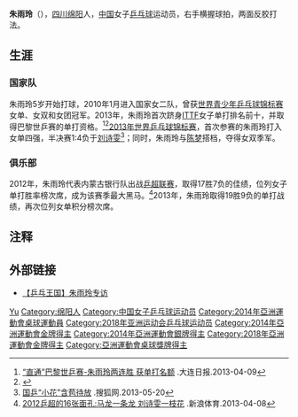 {{noteTA|G1=Table Tennis}}
{{Infobox 乒乓球|
| playername= 朱雨玲
| image= <!-- 檔案不存在 Mondial Ping -Women's Singles - Quarterfinal - Zhu Yuling-Feng Tianwei - 01.j -->
| imagesize= 220px
| caption = [[2013年世界乒乓球錦標賽|2013年世界乒乓球錦標賽]]
| fullname = 
| nicknames =  
| hrank=  第1名（2017年11月）<ref>[http://www.ittf.com/ittf_ranking/world_ranking_per_name.asp?Player_ID=117332&U18=0&U21=0&Siniors=1& World ranking Record for ZHU Yuling (CHN)] {{webarchive|url=https://web.archive.org/web/20130605215432/http://www.ittf.com/ittf_ranking/world_ranking_per_name.asp?Player_ID=117332&U18=0&U21=0&Siniors=1& |date=2013-06-05 }}</ref>
| club =  '''北京控股集团'''（2011）<br>'''内蒙古银行'''（2012）<br>'''鄂尔多斯东方路桥'''（2013-2016）<br>''山東魯能''（2016至今）
| nationality = {{PRC}}
| playingstyle = 右手横版两面反胶打法
| birthdate = {{birth date and age|1995|1|10}}
| birthplace = {{CHN}}[[四川|四川]][[绵阳|绵阳]]
| height = {{height|m=1.61}}
| weight = 
| deathdate = 
| deathplace =
| medaltemplates=
{{MedalSport | 女子[[乒乓球|乒乓球]]}}
{{MedalCountry|{{CHN}}}}
{{MedalCompetition|[[世界乒乓球锦标赛|世界乒乓球锦标赛]]}}
{{MedalBronze|[[2013年世界乒乓球錦標賽|2013年 法國巴黎]]|女子单打}}
{{MedalBronze|[[2013年世界乒乓球錦標賽|2013年 法國巴黎]]|女子双打}}
{{MedalGold|[[2014年世界乒乓球團體錦標賽|2014年 日本東京]]|[[2014年世界乒乓球團體錦標賽－女子團體|女子團體]]}}
{{MedalGold|[[2015年世界乒乓球錦標賽|2015年 中國蘇州]]|女子雙打}}
{{MedalGold|[[2016年世界乒乓球團體錦標賽|2016年 馬來西亞吉隆坡]]|女子團體}}
{{MedalSilver|[[2017年世界乒乓球錦標賽|2017年 德國杜塞爾多夫]]|女子單打}}
{{MedalSilver|[[2017年世界乒乓球錦標賽|2017年 德國杜塞爾多夫]]|女子雙打}}
{{MedalGold|[[2018年世界乒乓球團體錦標賽|2018年 瑞典哈爾姆斯塔德]]|女子團體}}
{{MedalBronze|[[2019年世界乒乓球錦標賽|2019年 匈牙利布達佩斯]]|女子雙打}}
{{MedalCompetition|[[乒乓球世界杯|乒乓球世界杯]]}}
{{MedalGold|2015年 阿聯迪拜|女子團體}}
{{MedalGold|2017年 加拿大万锦|女子单打}}
{{MedalGold|2018年 英國倫敦|女子團體}}
{{MedalSilver|2019年 中国成都|女子单打}}
{{MedalCompetition|[[亞洲乒乓球锦标赛|亞洲乒乓球锦标赛]]}}
{{MedalGold|2013年 韩国釜山|女子团体}}
{{MedalBronze|2013年 韩国釜山|女子单打}}
{{MedalGold|2013年 韩国釜山|女子双打}}
{{MedalBronze|2013年 韩国釜山|混合雙打}}
{{MedalGold|[[2015年亞洲乒乓球錦標賽|2015年 泰國芭達亞]]|女子團體}}
{{MedalGold|[[2015年亞洲乒乓球錦標賽|2015年 泰國芭達亞]]|女子單打}}
{{MedalBronze|[[2015年亞洲乒乓球錦標賽|2015年 泰國芭達亞]]|女子雙打}}
{{MedalGold|[[2017年亞洲乒乓球錦標賽|2017年 中國無錫]]|女子團體}}
{{MedalGold|[[2017年亞洲乒乓球錦標賽|2017年 中國無錫]]|女子雙打}}
{{MedalBronze|[[2017年亞洲乒乓球錦標賽|2017年 中國無錫]]|女子單打}}
{{MedalGold|[[2019年亞洲乒乓球錦標賽|2019年 印尼日惹]]|女子雙打}}
{{MedalCompetition | [[亞洲運動會|亞洲運動會]]}}
{{MedalGold|[[2014年亞洲運動會|2014年 韓國仁川]]|[[2014年亞洲運動會乒乓球比賽|女子團體]]}}
{{MedalSilver|[[2014年亞洲運動會|2014年 韓國仁川]]|[[2014年亞洲運動會乒乓球比賽|女子單打]]}}
{{MedalGold|[[2014年亞洲運動會|2014年 韓國仁川]]|[[2014年亞洲運動會乒乓球比賽|女子雙打]]}}
{{MedalGold|[[2018年亞洲運動會|2018年 印尼雅加達]]|[[2018年亞洲運動會乒乓球比賽|女子團體]]}}
{{MedalCompetition|[[乒乓球亚洲杯|乒乓球亚洲杯]]}}
{{MedalBronze|2015年 印度齋浦爾|女子单打}}
{{MedalGold|2017年 印度艾哈邁達巴德|女子單打}}
{{MedalGold|2018年 日本橫濱|女子單打}}
{{MedalGold|2019年 日本橫濱|女子單打}}
{{MedalCompetition|[[東亞運動會|東亞運動會]]}}
{{MedalGold|[[2013年東亞運動會|2013年 中國天津]]|女子團體}}
{{MedalSilver|[[2013年東亞運動會|2013年 中國天津]]|女子單打}}
{{MedalGold|[[2013年東亞運動會|2013年 中國天津]]|女子雙打}}
{{MedalCompetition|[[国际乒联职业巡回赛总决赛|国际乒联职业巡回赛总决赛]]}}
{{MedalBronze|2015年 葡萄牙里斯本|女子單打}}
{{MedalGold|2016年 卡塔爾多哈|女子單打}}
{{MedalCompetition|世界青年乒乓球錦標賽}}
{{MedalSilver|2010年 斯洛伐克布拉提斯拉瓦|女子團體}}
{{MedalGold|2010年 斯洛伐克布拉提斯拉瓦|女子單打}}
{{MedalGold|2010年 斯洛伐克布拉提斯拉瓦|女子雙打}}
{{MedalSilver|2010年 斯洛伐克布拉提斯拉瓦|混合雙打}}
{{MedalGold|2011年 巴林麥納瑪|女子團體}}
{{MedalSilver|2011年 巴林麥納瑪|女子單打}}
{{MedalSilver|2011年 巴林麥納瑪|女子雙打}}
{{MedalBronze|2011年 巴林麥納瑪|混合雙打}}
{{MedalGold|2012年 印度海德拉巴|女子團體}}
{{MedalGold|2012年 印度海德拉巴|女子單打}}
{{MedalGold|2012年 印度海德拉巴|女子雙打}}
{{MedalBronze|2012年 印度海德拉巴|混合雙打}}
{{MedalCompetition|亞洲青年乒乓球錦標賽}}
{{MedalGold|2010年 泰國曼谷|女子團體}}
{{MedalSilver|2010年 泰國曼谷|女子單打}}
{{MedalSilver|2010年 泰國曼谷|女子雙打}}
{{MedalGold|2011年 印度新德里|女子團體}}
{{MedalGold|2011年 印度新德里|女子單打}}
{{MedalGold|2011年 印度新德里|女子雙打}}


}}
{{commonscat|Zhu Yuling}}

'''朱雨玲'''（{{bd|1995年|1月10日|}}），[[四川|四川]][[绵阳|绵阳]]人，[[中华人民共和国|中国]]女子[[乒乓球|乒乓球]]运动员，右手横握球拍，两面反胶打法。

== 生涯 ==
=== 国家队 ===
朱雨玲5岁开始打球，2010年1月进入国家女二队，曾获[[世界青少年乒乓球锦标赛|世界青少年乒乓球锦标赛]]女单、女双和女团冠军。2013年，朱雨玲首次跻身[[ITTF|ITTF]]女子单打排名前十，并取得巴黎世乒赛的单打资格。<ref>[http://sports.dzwww.com/zhty/rdjj/201304/t20130409_8344986.htm# “直通”巴黎世乒赛-朱雨玲两连胜 获单打名额] {{Wayback|url=http://sports.dzwww.com/zhty/rdjj/201304/t20130409_8344986.htm |date=20200606210803 }}.大连日报.2013-04-09</ref><ref>{{Cite web |url=http://v.youku.com/v_show/id_XNTA3OTgxNzAw.html |title=【乒乓王国】国乒新生代 |access-date=2013-05-13 |archive-date=2013-02-24 |archive-url=https://web.archive.org/web/20130224021231/http://v.youku.com/v_show/id_XNTA3OTgxNzAw.html |dead-url=no }}</ref>[[2013年世界乒乓球锦标赛|2013年世界乒乓球锦标赛]]，首次参赛的朱雨玲打入女单四强，半决赛1:4负于[[刘诗雯|刘诗雯]]<ref>[http://roll.sohu.com/20130520/n376424339.shtml 国乒“小花”含苞待放] {{Wayback|url=http://roll.sohu.com/20130520/n376424339.shtml |date=20200910025717 }}.搜狐网.2013-05-20</ref>；同时，朱雨玲与[[陈梦|陈梦]]搭档，夺得女双季军。

=== 俱乐部 ===
2012年，朱雨玲代表内蒙古银行队出战[[中国乒乓球超级联赛|乒超联赛]]，取得17胜7负的佳绩，位列女子单打胜率榜次席，成为该赛季最大黑马。<ref>[http://sports.sina.com.cn/o/2013-04-08/11346507583.shtml 2012乒超的16张面孔:马龙一条龙 刘诗雯一枝花] {{Wayback|url=http://sports.sina.com.cn/o/2013-04-08/11346507583.shtml |date=20200606210819 }}.新浪体育.2013-04-08</ref>2013年，朱雨玲取得19胜9负的单打战绩，再次位列女单积分榜次席。

== 注释 ==
{{reflist}}

== 外部链接 ==
* [http://v.youku.com/v_show/id_XNjM1MDAyMzg4.html 【乒乓王国】朱雨玲专访] {{Wayback|url=http://v.youku.com/v_show/id_XNjM1MDAyMzg4.html |date=20200606210825 }}

{{奥林匹克运动会乒乓球女子团体冠军}}
{{世界乒乓球锦标赛女子双打冠军}}
{{世界乒乓球锦标赛女子团体冠军}}
{{世界杯乒乓球赛女子单打冠军}}
{{亞洲乒乓球錦標賽女子單打冠軍}}
{{亚洲乒乓球锦标赛女子双打冠军}}
{{亚洲乒乓球锦标赛女子团体冠军}}
{{亞洲杯桌球賽女子單打冠軍}}
{{亚洲运动会乒乓球比赛女子双打冠军}}
{{亚洲运动会乒乓球比赛女子团体冠军}}
{{全国乒乓球锦标赛女子单打冠军}}
{{乒乓球女單世界第一}}
{{中国乒乓球}}

{{Authority control}}
{{DEFAULTSORT:Zhu, Yuling}}
[[Category:朱姓|Yu]]
[[Category:绵阳人|Category:绵阳人]]
[[Category:中国女子乒乓球运动员|Category:中国女子乒乓球运动员]]
[[Category:2014年亞洲運動會桌球運動員|Category:2014年亞洲運動會桌球運動員]]
[[Category:2018年亚洲运动会乒乓球运动员|Category:2018年亚洲运动会乒乓球运动员]]
[[Category:2014年亞洲運動會金牌得主|Category:2014年亞洲運動會金牌得主]]
[[Category:2014年亞洲運動會銀牌得主|Category:2014年亞洲運動會銀牌得主]]
[[Category:2018年亞洲運動會金牌得主|Category:2018年亞洲運動會金牌得主]]
[[Category:亞洲運動會桌球獎牌得主|Category:亞洲運動會桌球獎牌得主]]